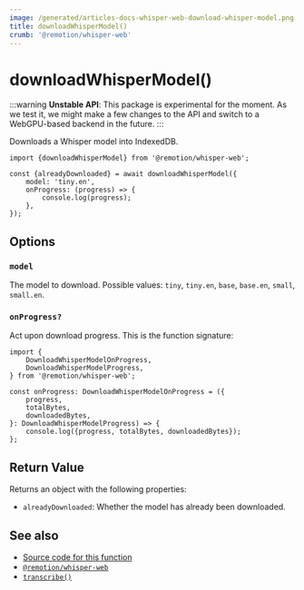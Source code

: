 ```yaml
---
image: /generated/articles-docs-whisper-web-download-whisper-model.png
title: downloadWhisperModel()
crumb: '@remotion/whisper-web'
---
```


# downloadWhisperModel()

:::warning
**Unstable API**: This package is experimental for the moment. As we test it, we might make a few changes to the API and switch to a WebGPU-based backend in the future.
:::

Downloads a Whisper model into IndexedDB.

```tsx twoslash title="app.ts"
import {downloadWhisperModel} from '@remotion/whisper-web';

const {alreadyDownloaded} = await downloadWhisperModel({
	model: 'tiny.en',
	onProgress: (progress) => {
		console.log(progress);
	},
});
```

## Options

### `model`

The model to download. Possible values: `tiny`, `tiny.en`, `base`, `base.en`, `small`, `small.en`.

### `onProgress?`

Act upon download progress. This is the function signature:

```tsx twoslash
import {
	DownloadWhisperModelOnProgress,
	DownloadWhisperModelProgress,
} from '@remotion/whisper-web';

const onProgress: DownloadWhisperModelOnProgress = ({
	progress,
	totalBytes,
	downloadedBytes,
}: DownloadWhisperModelProgress) => {
	console.log({progress, totalBytes, downloadedBytes});
};
```

## Return Value

Returns an object with the following properties:

- `alreadyDownloaded`: Whether the model has already been downloaded.

## See also

- [Source code for this function](https://github.com/remotion-dev/remotion/blob/main/packages/whisper-web/src/download-whisper-model.ts)
- [`@remotion/whisper-web`](/docs/whisper-web)
- [`transcribe()`](/docs/whisper-web/transcribe)
